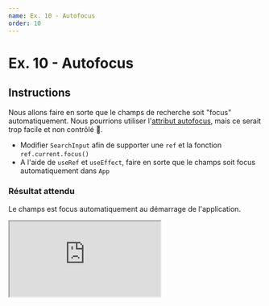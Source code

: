```yaml
---
name: Ex. 10 - Autofocus
order: 10
---
```


# Ex. 10 - Autofocus

## Instructions

Nous allons faire en sorte que le champs de recherche soit "focus" automatiquement. Nous pourrions utiliser l'[attribut autofocus](https://developer.mozilla.org/en-US/docs/Web/API/HTMLSelectElement/autofocus), mais ce serait trop facile et non contrôlé 😬.

- Modifier `SearchInput` afin de supporter une `ref` et la fonction `ref.current.focus()`
- A l'aide de `useRef` et `useEffect`, faire en sorte que le champs soit focus automatiquement dans `App`

### Résultat attendu

Le champs est focus automatiquement au démarrage de l'application.

<iframe
  src="https://codesandbox.io/embed/github/smooth-code/react-hooks-workshop/tree/end-exercise-10/?fontsize=14&view=preview"
  style={{
    width: '100%',
    height: 500,
    border: 0,
    borderRadius: 4,
    overflow: 'hidden',
  }}
  sandbox="allow-modals allow-forms allow-popups allow-scripts allow-same-origin"
/>

## Aide

### Forward ref

```js
import React, { forwardRef, useRef, useImperativeHandle } from 'react'

export default forwardRef(function MyInput(props, ref) {
  const inputRef = useRef()

  useImperativeHandle(ref, () => ({
    focus: () => {
      inputRef.current.focus()
    },
  }))

  return <input ref={inputRef} {...props} />
})
```

### Utilisation d'une ref

```js
function Example() {
  const inputRef = useRef()

  useEffect(() => {
    inputRef.current.focus()
  }, [inputRef])

  return <input ref={inputRef} />
```
